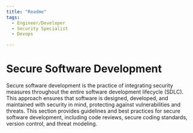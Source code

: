 ```yaml
---
title: "Readme"
tags:
  - Engineer/Developer
  - Security Specialist
  - Devops

---
```



<TagProvider>
<TagFilter />

# Secure Software Development

<TagList tags={frontmatter.tags} />
<AttributionList contributors={frontmatter.contributors} />

Secure software development is the practice of integrating security measures throughout the entire software development lifecycle (SDLC). This approach ensures that software is designed, developed, and maintained with security in mind, protecting against vulnerabilities and threats. This section provides guidelines and best practices for secure software development, including code reviews, secure coding standards, version control, and threat modeling.

</TagProvider>
